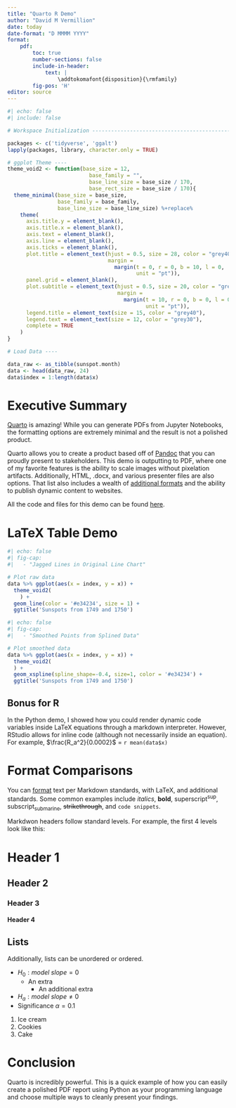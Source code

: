```yaml
---
title: "Quarto R Demo"
author: "David M Vermillion"
date: today
date-format: "D MMMM YYYY"
format:
    pdf:
        toc: true
        number-sections: false
        include-in-header:
            text: |
                \addtokomafont{disposition}{\rmfamily}
        fig-pos: 'H'
editor: source
---
```


\newpage

```r
#| echo: false
#| include: false

# Workspace Initialization -------------------------------------------------

packages <- c('tidyverse', 'ggalt')
lapply(packages, library, character.only = TRUE)

# ggplot Theme ----
theme_void2 <- function(base_size = 12,
                          base_family = "",
                          base_line_size = base_size / 170,
                          base_rect_size = base_size / 170){
  theme_minimal(base_size = base_size, 
                base_family = base_family,
                base_line_size = base_line_size) %+replace%
    theme(
      axis.title.y = element_blank(),
      axis.title.x = element_blank(),
      axis.text = element_blank(),
      axis.line = element_blank(),
      axis.ticks = element_blank(),
      plot.title = element_text(hjust = 0.5, size = 28, color = "grey40",
                                margin =
                                  margin(t = 0, r = 0, b = 10, l = 0,
                                         unit = "pt")),
      panel.grid = element_blank(),
      plot.subtitle = element_text(hjust = 0.5, size = 20, color = "grey40",
                                   margin =
                                     margin(t = 10, r = 0, b = 0, l = 0,
                                            unit = "pt")),
      legend.title = element_text(size = 15, color = "grey40"),
      legend.text = element_text(size = 12, color = "grey30"),
      complete = TRUE
    )
}

# Load Data ----

data_raw <- as_tibble(sunspot.month)
data <- head(data_raw, 24)
data$index = 1:length(data$x)

```


# Executive Summary

[Quarto](https://quarto.org) is amazing! While you can generate PDFs from Jupyter Notebooks, the formatting options are extremely minimal and the result is not a polished product.

Quarto allows you to create a product based off of [Pandoc](https://pandoc.org) that you can proudly present to stakeholders. This demo is outputting to PDF, where one of my favorite features is the ability to scale images without pixelation artifacts. Additionally, HTML, .docx, and various presenter files are also options. That list also includes a wealth of [additional formats](https://quarto.org/docs/gallery/) and the ability to publish dynamic content to websites.

All the code and files for this demo can be found [here](https://github.com/davidmvermillion/QuartoDemo).

# LaTeX Table Demo

\begin{table}[!h]
\centering
\caption{\label{first-five-data-entries}First 5 Data Entries}
\begin{tabular*}{3in}{p{2in}|p{0.5in}}
 First Five Sunspot Counts & Months  \\
\midrule
 58 & 1 \\
 62.6 & 2 \\
 70 & 3  \\
 55.7 & 4  \\
 85 & 5  \\
\end{tabular*}
\end{table}

```r
#| echo: false
#| fig-cap:
#|   - "Jagged Lines in Original Line Chart"

# Plot raw data
data %>% ggplot(aes(x = index, y = x)) +
  theme_void2(
    ) +
  geom_line(color = '#e34234', size = 1) +
  ggtitle('Sunspots from 1749 and 1750')
```

```r
#| echo: false
#| fig-cap:
#|   - "Smoothed Points from Splined Data"

# Plot smoothed data
data %>% ggplot(aes(x = index, y = x)) +
  theme_void2(
  ) +
  geom_xspline(spline_shape=-0.4, size=1, color = '#e34234') +
  ggtitle('Sunspots from 1749 and 1750')
```


## Bonus for R

In the Python demo, I showed how you could render dynamic code variables inside LaTeX equations through a markdown interpreter. However, RStudio allows for inline code (although not necessarily inside an equation). For example, $\frac{R_a^2}{0.0002}$ = `r mean(data$x)`


# Format Comparisons

You can [format](https://quarto.org/docs/authoring/markdown-basics.html) text per Markdown standards, with LaTeX, and additional standards. Some common examples include *italics*, **bold**, superscript^sup^, subscript~submarine~, ~~strikethrough~~, and `code snippets`. \

Markdwon headers follow standard levels. For example, the first 4 levels look like this:

# Header 1
## Header 2
### Header 3
#### Header 4

## Lists

Additionally, lists can be unordered or ordered.

- $H_0: model\ slope = 0$
  - An extra
    - An additional extra
- $H_a: model\ slope \neq 0$
- Significance $\alpha = 0.1$

1. Ice cream
2. Cookies
3. Cake

# Conclusion

Quarto is incredibly powerful. This is a quick example of how you can easily create a polished PDF report using Python as your programming language and choose multiple ways to cleanly present your findings.
